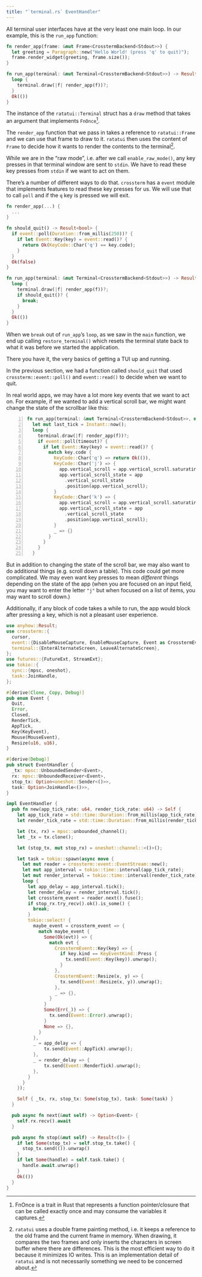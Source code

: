 ```yaml
---
title: "`terminal.rs` EventHandler"
---
```


All terminal user interfaces have at the very least one main loop.
In our example, this is the `run_app` function:

```rust
fn render_app(frame: &mut Frame<CrosstermBackend<Stdout>>) {
  let greeting = Paragraph::new("Hello World! (press 'q' to quit)");
  frame.render_widget(greeting, frame.size());
}

fn run_app(terminal: &mut Terminal<CrosstermBackend<Stdout>>) -> Result<()> {
  loop {
    terminal.draw(|f| render_app(f))?;
  }
  Ok(())
}
```

The instance of the `ratatui::Terminal` struct has a `draw` method that takes an argument that implements `FnOnce`^[FnOnce is a trait in Rust that represents a function pointer/closure that can be called exactly once and may consume the variables it captures.].

The `render_app` function that we pass in takes a reference to `ratatui::Frame` and we can use that frame to draw to it.
`ratatui` then uses the content of `Frame` to decide how it wants to render the contents to the terminal^[`ratatui` uses a double frame painting method, i.e. it keeps a reference to the old frame and the current frame in memory. When drawing, it compares the two frames and only inserts the characters in screen buffer where there are differences. This is the most efficient way to do it because it minimizes IO writes. This is an implementation detail of `ratatui` and is not necessarily something we need to be concerned about.].

While we are in the "raw mode", i.e. after we call `enable_raw_mode()`, any key presses in that terminal window are sent to `stdin`.
We have to read these key presses from `stdin` if we want to act on them.

There's a number of different ways to do that.
`crossterm` has a `event` module that implements features to read these key presses for us.
We will use that to call `poll` and if the `q` key is pressed we will exit.

```rust
fn render_app(...) {
  ...
}

fn should_quit() -> Result<bool> {
  if event::poll(Duration::from_millis(250))? {
    if let Event::Key(key) = event::read()? {
      return Ok(KeyCode::Char('q') == key.code);
    }
  }
  Ok(false)
}

fn run_app(terminal: &mut Terminal<CrosstermBackend<Stdout>>) -> Result<()> {
  loop {
    terminal.draw(|f| render_app(f))?;
    if should_quit()? {
      break;
    }
  }
  Ok(())
}
```

When we `break` out of `run_app`'s `loop`, as we saw in the `main` function, we end up calling `restore_terminal()` which resets the terminal state back to what it was before we started the application.

There you have it, the very basics of getting a TUI up and running.

In the previous section, we had a function called `should_quit` that used `crossterm::event::poll()` and `event::read()` to decide when we want to quit.

In real world apps, we may have a lot more key events that we want to act on.
For example, if we wanted to add a vertical scroll bar, we might want change the state of the scrollbar like this:

```rust {source-line-numbers="9-14" .numberLines}
fn run_app(terminal: &mut Terminal<CrosstermBackend<Stdout>>, mut app: App) -> Result<()> {
  let mut last_tick = Instant::now();
  loop {
    terminal.draw(|f| render_app(f))?;
    if event::poll(timeout)? {
      if let Event::Key(key) = event::read()? {
        match key.code {
          KeyCode::Char('q') => return Ok(()),
          KeyCode::Char('j') => {
            app.vertical_scroll = app.vertical_scroll.saturating_add(1);
            app.vertical_scroll_state = app
              .vertical_scroll_state
              .position(app.vertical_scroll);
          }
          KeyCode::Char('k') => {
            app.vertical_scroll = app.vertical_scroll.saturating_sub(1);
            app.vertical_scroll_state = app
              .vertical_scroll_state
              .position(app.vertical_scroll);
          }
          _ => {}
        }
      }
    }
  }
```

But in addition to changing the state of the scroll bar, we may also want to do additional things (e.g. scroll down a table).
This code could get more complicated.
We may even want key presses to mean _different_ things depending on the state of the app (when you are focused on an input field, you may want to enter the letter `"j"` but when focused on a list of items, you may want to scroll down.)

Additionally, if any block of code takes a while to run, the app would block after pressing a key, which is not a pleasant user experience.

```rust
use anyhow::Result;
use crossterm::{
  cursor,
  event::{DisableMouseCapture, EnableMouseCapture, Event as CrosstermEvent, KeyEvent, KeyEventKind, MouseEvent},
  terminal::{EnterAlternateScreen, LeaveAlternateScreen},
};
use futures::{FutureExt, StreamExt};
use tokio::{
  sync::{mpsc, oneshot},
  task::JoinHandle,
};

#[derive(Clone, Copy, Debug)]
pub enum Event {
  Quit,
  Error,
  Closed,
  RenderTick,
  AppTick,
  Key(KeyEvent),
  Mouse(MouseEvent),
  Resize(u16, u16),
}

#[derive(Debug)]
pub struct EventHandler {
  _tx: mpsc::UnboundedSender<Event>,
  rx: mpsc::UnboundedReceiver<Event>,
  stop_tx: Option<oneshot::Sender<()>>,
  task: Option<JoinHandle<()>>,
}

impl EventHandler {
  pub fn new(app_tick_rate: u64, render_tick_rate: u64) -> Self {
    let app_tick_rate = std::time::Duration::from_millis(app_tick_rate);
    let render_tick_rate = std::time::Duration::from_millis(render_tick_rate);

    let (tx, rx) = mpsc::unbounded_channel();
    let _tx = tx.clone();

    let (stop_tx, mut stop_rx) = oneshot::channel::<()>();

    let task = tokio::spawn(async move {
      let mut reader = crossterm::event::EventStream::new();
      let mut app_interval = tokio::time::interval(app_tick_rate);
      let mut render_interval = tokio::time::interval(render_tick_rate);
      loop {
        let app_delay = app_interval.tick();
        let render_delay = render_interval.tick();
        let crossterm_event = reader.next().fuse();
        if stop_rx.try_recv().ok().is_some() {
          break;
        }
        tokio::select! {
          maybe_event = crossterm_event => {
            match maybe_event {
              Some(Ok(evt)) => {
                match evt {
                  CrosstermEvent::Key(key) => {
                    if key.kind == KeyEventKind::Press {
                      tx.send(Event::Key(key)).unwrap();
                    }
                  },
                  CrosstermEvent::Resize(x, y) => {
                    tx.send(Event::Resize(x, y)).unwrap();
                  },
                  _ => {},
                }
              }
              Some(Err(_)) => {
                tx.send(Event::Error).unwrap();
              }
              None => {},
            }
          },
          _ = app_delay => {
              tx.send(Event::AppTick).unwrap();
          },
          _ = render_delay => {
              tx.send(Event::RenderTick).unwrap();
          },
        }
      }
    });

    Self { _tx, rx, stop_tx: Some(stop_tx), task: Some(task) }
  }

  pub async fn next(&mut self) -> Option<Event> {
    self.rx.recv().await
  }

  pub async fn stop(&mut self) -> Result<()> {
    if let Some(stop_tx) = self.stop_tx.take() {
      stop_tx.send(()).unwrap()
    }
    if let Some(handle) = self.task.take() {
      handle.await.unwrap()
    }
    Ok(())
  }
}
```
